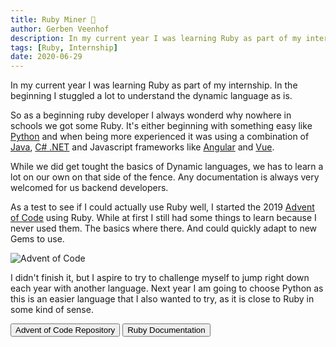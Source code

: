 ```yaml
---
title: Ruby Miner 💎
author: Gerben Veenhof
description: In my current year I was learning Ruby as part of my internship. In the beginning I stuggled a lot to understand the dynamic language as is.
tags: [Ruby, Internship]
date: 2020-06-29
---
```



In my current year I was learning Ruby as part of my internship. In the beginning I stuggled a lot to understand the dynamic language as is.

So as a beginning ruby developer I always wonderd why nowhere in schools we got some Ruby. 
It's either beginning with something easy like [Python](https://python.org/) and when being more experienced it was using a combination of [Java](https://www.java.com/nl/),
 [C# .NET](https://dotnet.microsoft.com/) and Javascript frameworks like [Angular](https://angular.io/) and [Vue](https://vuejs.org/).

While we did get tought the basics of Dynamic languages, we has to learn a lot on our own on that side of the fence. Any documentation is always very welcomed for us backend developers.

As a test to see if I could actually use Ruby well, I started the 2019 [Advent of Code](https://adventofcode.com/2019) using Ruby. 
While at first I still had some things to learn because I never used them. The basics where there. And could quickly adapt to new Gems to use.

<Image src={AdventOfCode} alt="Advent of Code" format="avif" />

I didn't finish it, but I aspire to try to challenge myself to jump right down each year with another language. 
Next year I am going to choose Python as this is an easier language that I also wanted to try, as it is close to Ruby in some kind of sense. 

<FlexCenter>
    <Button href="https://github.com/nlxdodge/Advent-Of-Code" icon="mdi:github">Advent of Code Repository</Button>
    <Button href="https://www.ruby-lang.org/en/" icon="fontisto:ruby">Ruby Documentation</Button>
</FlexCenter>